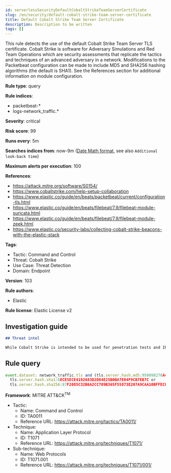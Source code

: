 ```yaml
---
id: serverlessSecurityDefaultCobaltStrikeTeamServerCertificate
slug: /en/security/default-cobalt-strike-team-server-certificate
title: Default Cobalt Strike Team Server Certificate
description: Description to be written
tags: []
---
```


<div id="default-cobalt-strike-team-server-certificate"></div>

This rule detects the use of the default Cobalt Strike Team Server TLS certificate. Cobalt Strike is software for Adversary Simulations and Red Team Operations which are security assessments that replicate the tactics and techniques of an advanced adversary in a network. Modifications to the Packetbeat configuration can be made to include MD5 and SHA256 hashing algorithms (the default is SHA1). See the References section for additional information on module configuration.

**Rule type**: query

**Rule indices**: 

* packetbeat-*
* logs-network_traffic.*

**Severity**: critical

**Risk score**: 99

**Runs every**: 5m

**Searches indices from**: now-9m ([Date Math format](((ref))/common-options.html#date-math), see also <DocLink id="serverlessSecurityRulesUiCreate" section="set-the-rules-schedule">`Additional look-back time`</DocLink>)

**Maximum alerts per execution**: 100

**References**: 

* https://attack.mitre.org/software/S0154/
* https://www.cobaltstrike.com/help-setup-collaboration
* https://www.elastic.co/guide/en/beats/packetbeat/current/configuration-tls.html
* https://www.elastic.co/guide/en/beats/filebeat/7.9/filebeat-module-suricata.html
* https://www.elastic.co/guide/en/beats/filebeat/7.9/filebeat-module-zeek.html
* https://www.elastic.co/security-labs/collecting-cobalt-strike-beacons-with-the-elastic-stack

**Tags**: 

* Tactic: Command and Control
* Threat: Cobalt Strike
* Use Case: Threat Detection
* Domain: Endpoint

**Version**: 103

**Rule authors**: 

* Elastic

**Rule license**: Elastic License v2

## Investigation guide

```markdown
## Threat intel

While Cobalt Strike is intended to be used for penetration tests and IR training, it is frequently used by actual threat actors (TA) such as APT19, APT29, APT32, APT41, FIN6, DarkHydrus, CopyKittens, Cobalt Group, Leviathan, and many other unnamed criminal TAs. This rule uses high-confidence atomic indicators, so alerts should be investigated rapidly.
```

## Rule query

```js
event.dataset: network_traffic.tls and (tls.server.hash.md5:950098276A495286EB2A2556FBAB6D83 or
  tls.server.hash.sha1:6ECE5ECE4192683D2D84E25B0BA7E04F9CB7EB7C or
  tls.server.hash.sha256:87F2085C32B6A2CC709B365F55873E207A9CAA10BFFECF2FD16D3CF9D94D390C)

```

**Framework**: MITRE ATT&CK<sup>TM</sup>

* Tactic:
    * Name: Command and Control
    * ID: TA0011
    * Reference URL: https://attack.mitre.org/tactics/TA0011/
* Technique:
    * Name: Application Layer Protocol
    * ID: T1071
    * Reference URL: https://attack.mitre.org/techniques/T1071/
* Sub-technique:
    * Name: Web Protocols
    * ID: T1071.001
    * Reference URL: https://attack.mitre.org/techniques/T1071/001/

